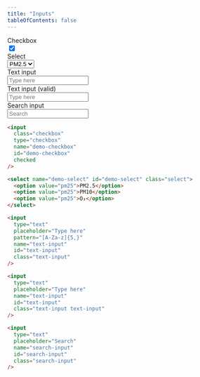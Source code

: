 ```yaml
---
title: "Inputs"
tableOfContents: false
---
```


<div class="inputs-wrapper">
  <div>Checkbox</div>
  <div>
    <input
      class="checkbox"
      type="checkbox"
      name="demo-checkbox"
      id="demo-checkbox"
      checked
    />
  </div>
  <div>Select</div>
  <div>
    <select name="demo-select" id="demo-select" class="select">
      <option value="pm25">PM2.5</option>
      <option value="pm25">PM10</option>
      <option value="pm25">O₃</option>
    </select>
  </div>
  <div>Text input</div>
  <div>
    <input
      type="text"
      placeholder="Type here"
      pattern="[A-Za-z]{5,}"
      name="text-input"
      id="text-input"
      class="text-input"
    />
  </div>
  <div>Text input (valid)</div>
  <div>
    <input
      type="text"
      placeholder="Type here"
      name="text-input"
      id="text-input"
      class="text-input text-input"
    />
  </div>
  <div>Search input</div>
  <div>
    <input
      type="text"
      placeholder="Search"
      name="search-input"
      id="search-input"
      class="search-input"
    />
  </div>
</div>

```html
<input
  class="checkbox"
  type="checkbox"
  name="demo-checkbox"
  id="demo-checkbox"
  checked
/>

<select name="demo-select" id="demo-select" class="select">
  <option value="pm25">PM2.5</option>
  <option value="pm25">PM10</option>
  <option value="pm25">O₃</option>
</select>

<input
  type="text"
  placeholder="Type here"
  pattern="[A-Za-z]{5,}"
  name="text-input"
  id="text-input"
  class="text-input"
/>

<input
  type="text"
  placeholder="Type here"
  name="text-input"
  id="text-input"
  class="text-input text-input"
/>

<input
  type="text"
  placeholder="Search"
  name="search-input"
  id="search-input"
  class="search-input"
/>
```
